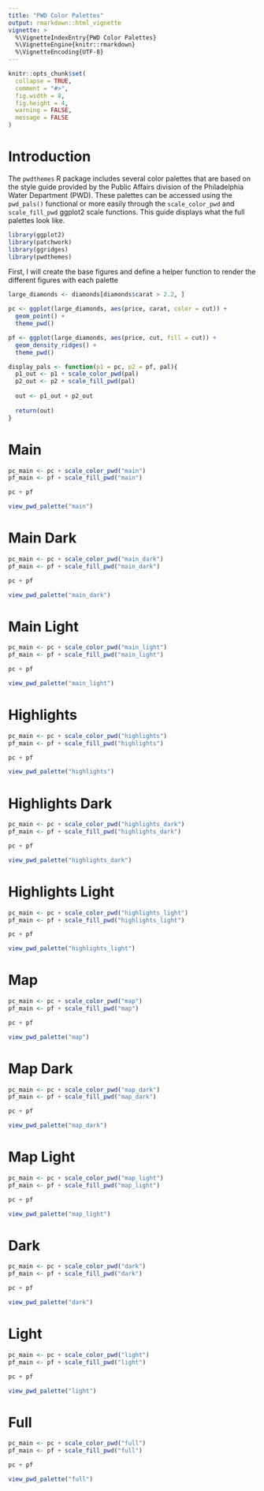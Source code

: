 ```yaml
---
title: "PWD Color Palettes"
output: rmarkdown::html_vignette
vignette: >
  %\VignetteIndexEntry{PWD Color Palettes}
  %\VignetteEngine{knitr::rmarkdown}
  %\VignetteEncoding{UTF-8}
---
```


```r
knitr::opts_chunk$set(
  collapse = TRUE,
  comment = "#>",
  fig.width = 8, 
  fig.height = 4,
  warning = FALSE,
  message = FALSE
)
```

# Introduction

The `pwdthemes` R package includes several color palettes that are based on the style guide provided by the Public Affairs division of the Philadelphia Water Department (PWD). These palettes can be accessed using the `pwd_pals()` functional or more easily through the `scale_color_pwd` and `scale_fill_pwd` ggplot2 scale functions. This guide displays what the full palettes look like. 

```r
library(ggplot2)
library(patchwork)
library(ggridges)
library(pwdthemes)
```

First, I will create the base figures and define a helper function to render the different figures with each palette
```r
large_diamonds <- diamonds[diamonds$carat > 2.2, ]

pc <- ggplot(large_diamonds, aes(price, carat, color = cut)) + 
  geom_point() + 
  theme_pwd()

pf <- ggplot(large_diamonds, aes(price, cut, fill = cut)) + 
  geom_density_ridges() + 
  theme_pwd()

display_pals <- function(p1 = pc, p2 = pf, pal){
  p1_out <- p1 + scale_color_pwd(pal)
  p2_out <- p2 + scale_fill_pwd(pal)
  
  out <- p1_out + p2_out
  
  return(out)
}

```



# Main 

```r
pc_main <- pc + scale_color_pwd("main")
pf_main <- pf + scale_fill_pwd("main")

pc + pf

view_pwd_palette("main")
```


# Main Dark

```r
pc_main <- pc + scale_color_pwd("main_dark")
pf_main <- pf + scale_fill_pwd("main_dark")

pc + pf

view_pwd_palette("main_dark")
```


# Main Light

```r
pc_main <- pc + scale_color_pwd("main_light")
pf_main <- pf + scale_fill_pwd("main_light")

pc + pf

view_pwd_palette("main_light")
```


# Highlights 

```r
pc_main <- pc + scale_color_pwd("highlights")
pf_main <- pf + scale_fill_pwd("highlights")

pc + pf

view_pwd_palette("highlights")
```


# Highlights Dark

```r
pc_main <- pc + scale_color_pwd("highlights_dark")
pf_main <- pf + scale_fill_pwd("highlights_dark")

pc + pf

view_pwd_palette("highlights_dark")
```


# Highlights Light

```r
pc_main <- pc + scale_color_pwd("highlights_light")
pf_main <- pf + scale_fill_pwd("highlights_light")

pc + pf

view_pwd_palette("highlights_light")
```


# Map 

```r
pc_main <- pc + scale_color_pwd("map")
pf_main <- pf + scale_fill_pwd("map")

pc + pf

view_pwd_palette("map")
```


# Map Dark

```r
pc_main <- pc + scale_color_pwd("map_dark")
pf_main <- pf + scale_fill_pwd("map_dark")

pc + pf

view_pwd_palette("map_dark")
```


# Map Light 

```r
pc_main <- pc + scale_color_pwd("map_light")
pf_main <- pf + scale_fill_pwd("map_light")

pc + pf

view_pwd_palette("map_light")
```


# Dark

```r
pc_main <- pc + scale_color_pwd("dark")
pf_main <- pf + scale_fill_pwd("dark")

pc + pf

view_pwd_palette("dark")
```


# Light

```r
pc_main <- pc + scale_color_pwd("light")
pf_main <- pf + scale_fill_pwd("light")

pc + pf

view_pwd_palette("light")
```


# Full

```r
pc_main <- pc + scale_color_pwd("full")
pf_main <- pf + scale_fill_pwd("full")

pc + pf

view_pwd_palette("full")
```
